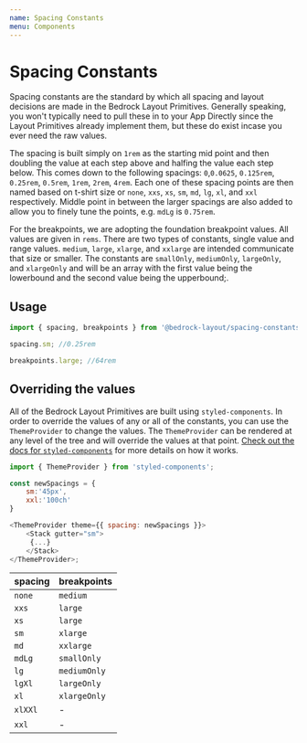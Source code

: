 ```yaml
---
name: Spacing Constants
menu: Components
---
```


# Spacing Constants

Spacing constants are the standard by which all spacing and layout decisions are made in the Bedrock Layout Primitives. Generally speaking, you won't typically need to pull these in to your App Directly since the Layout Primitives already implement them, but these do exist incase you ever need the raw values.

The spacing is built simply on `1rem` as the starting mid point and then doubling the value at each step above and halfing the value each step below. This comes down to the following spacings: `0`,`0.0625`, `0.125rem`, `0.25rem`, `0.5rem`, `1rem`, `2rem`, `4rem`. Each one of these spacing points are then named based on t-shirt size or `none`, `xxs`, `xs`, `sm`, `md`, `lg`, `xl`, and `xxl` respectively. Middle point in between the larger spacings are also added to allow you to finely tune the points, e.g. `mdLg` is `0.75rem`.

For the breakpoints, we are adopting the foundation breakpoint values. All values are given in `rems`. There are two types of constants, single value and range values. `medium`, `large`, `xlarge`, and `xxlarge` are intended communicate that size or smaller. The constants are `smallOnly`, `mediumOnly`, `largeOnly`, and `xlargeOnly` and will be an array with the first value being the lowerbound and the second value being the upperbound;.

## Usage

```javascript
import { spacing, breakpoints } from '@bedrock-layout/spacing-constants';

spacing.sm; //0.25rem

breakpoints.large; //64rem
```

## Overriding the values

All of the Bedrock Layout Primitives are built using `styled-components`. In order to override the values of any or all of the constants,
you can use the `ThemeProvider` to change the values. The `ThemeProvider` can be rendered at any level of the tree and will override the
values at that point. [Check out the docs for `styled-components`](https://styled-components.com/docs/advanced#theming) for more details on
how it works.

```javascript
import { ThemeProvider } from 'styled-components';

const newSpacings = {
    sm:'45px',
    xxl:'100ch'
}

<ThemeProvider theme={{ spacing: newSpacings }}>
    <Stack gutter="sm">
     {...}
    </Stack>
</ThemeProvider>;
```

| spacing | breakpoints  |
| ------- | ------------ |
| `none`  | `medium`     |
| `xxs`   | `large`      |
| `xs`    | `large`      |
| `sm`    | `xlarge`     |
| `md`    | `xxlarge`    |
| `mdLg`  | `smallOnly`  |
| `lg`    | `mediumOnly` |
| `lgXl`  | `largeOnly`  |
| `xl`    | `xlargeOnly` |
| `xlXXl` | -            |
| `xxl`   | -            |
